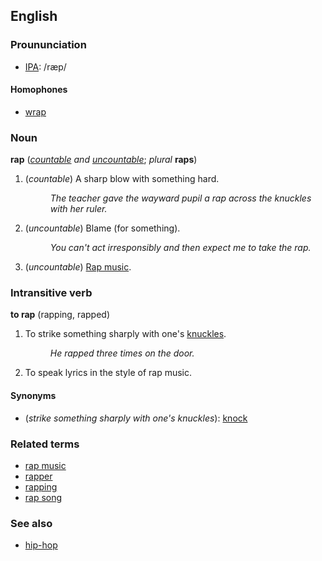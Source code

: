 ==English==
===Proununciation===
*[[IPA]]: /ræp/

====Homophones====
*[[wrap]]

===Noun===
<!--Probably needs to be split into separate entries for different etymologies-->
'''rap''' (''[[countable]] and [[uncountable]]''; ''plural'' '''raps''')

#(''countable'') A sharp blow with something hard.
#:''The teacher gave the wayward pupil a rap across the knuckles with her ruler.''
#(''uncountable'') Blame (for something).
#:''You can't act irresponsibly and then expect me to take the rap.''
#(''uncountable'') [[Rap music]].<!--is there a sense that comes before this that means "talk"?-->

===Intransitive verb===
<!--Probably needs to be split into separate entries for different etymologies-->
'''to rap''' (rapping, rapped)

#To strike something sharply with one's [[knuckle]]s.
#:''He rapped three times on the door.''
#To speak lyrics in the style of rap music.

====Synonyms====

*(''strike something sharply with one's knuckles''): [[knock]]

===Related terms===
*[[rap music]]
*[[rapper]]
*[[rapping]]
*[[rap song]]

===See also===
*[[hip-hop]]
